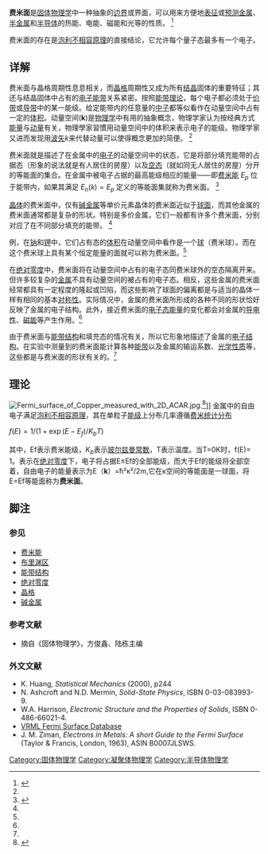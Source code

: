 {{NoteTA|G1=物理學}}
'''费米面'''是[[固体物理学|固体物理学]]中一种抽象的[[边界|边界]]或界面，可以用来方便地[[表征|表征]]或[[预测|预测]][[金属|金属]]、[[半金属|半金属]]和[[半导体|半导体]]的热能、电能、磁能和光等的性质。 <ref name=EB01> {{cite book|author=美国不列颠百科全书公司|title=不列颠百科全书（第十五版） 条目：费米面|year=1999年4月|publisher=中国大百科全书出版社|location=北京|isbn=7-5000-6060-2|pages=第六册，269页}}</ref>

费米面的存在是[[泡利不相容原理|泡利不相容原理]]的直接结论，它允许每个量子态最多有一个电子。

== 详解 ==
费米面与晶格周期性息息相关，而[[晶格|晶格]]周期性又成为所有[[结晶|结晶]]固体的重要特征；其还与结晶固体中占有的[[能带结构|电子能带]]关系紧密。按照[[能带理论|能带理论]]，每个电子都必须处于[[价带|价带]]或[[导带|导带]]中的某一能级。给定能带内的任意量的[[中子|中子]]都等似看作在动量空间中占有一定的[[体积|体积]]。动量空间('''k''')是[[物理学|物理学]]中有用的抽象概念，物理学家认为按经典方式[[能量|能量]]与[[动量|动量]]有关，物理學家習慣用动量空间中的体积来表示电子的能级。物理学家又进而发现用[[波矢|波矢]]''k''来代替动量可以使得概念更加的简便。 <ref name=EB01 />

费米面就是描述了在金属中的[[电子|电子]]的动量空间中的状态，它是将部分填充能带的占据态（形象的说法就是有人居住的房屋）以及[[空态|空态]]（就如同无人居住的房屋）分开的等能面的集合。在金属中被电子占据的最高能级相应的能量——即[[费米能|费米能]] <math> E_p </math> 位于能带内，如果其满足 <math> E_n(k)=E_p </math> 定义的等能面集就称为费米面。 <ref name=ECN01> {{cite book|author=中国大百科全书总编委会|title=中国大百科全书（第二版） 条目：费米面|year=2009年3月|publisher=中国大百科全书出版社|location=北京|isbn=978-7-5000-7958-3|pages=459页，第6册}}</ref>

[[晶体|晶体]]的费米面中，仅有[[碱金属|碱金属]]等单价元素晶体的费米面近似于[[球面|球面]]，而其他金属的费米面通常都是复杂的形状。特别是多价金属，它们一般都有许多个费米面，分别对应了在不同部分填充的能带。 <ref name=ECN01 />

例，在[[钠|钠]]和[[钾|钾]]中，它们占有态的[[体积|体积]]在动量空间中看作是一个[[球体|球]]（费米球）。而在这个费米球上具有某个恒定能量的面就可以称为费米面。<ref name=EB01 />

在[[绝对零度|绝对零度]]中，费米面将在动量空间中占有的电子态同费米球外的空态隔离开来。但许多较复杂的[[金属|金属]]不具有动量空间的被占有的电子态。相反，这些金属的费米面经常都具有一定程度的隆起或凹陷，而这些影响了球面的偏离都是与适当的晶体一样有相同的基本[[对称性|对称性]]。实际情况中，金属的费米面所形成的各种不同的形状恰好反映了金属的电子结构。此外，接近费米面的[[能带结构|电子态能量]]的变化都会对金属的[[导电性|导电性]]、[[磁|磁能]]等产生作用。<ref name=EB01 />

由于费米面与[[能带结构|能带结构]]和填充态的情况有关，所以它形象地描述了金属的[[电子|电子结构]]。在实验中测量到的费米面能计算各种[[能带|能带]]以及金属的输运系数、[[光学|光学性质]]等，这些都是与费米面的形状有关的。<ref name=ECN01 />

==理论==
[[File:Fermi_surface_of_Copper_measured_with_2D_ACAR.jpg|thumb]].<ref name=Weber2013>{{Cite journal|last=Weber|first=J. A.|last2=Böni|first2=P.|last3=Ceeh|first3=H.|last4=Leitner|first4=M.|last5=Hugenschmidt|first5=Ch|date=2013-01-01|title=First 2D-ACAR Measurements on Cu with the new Spectrometer at TUM|url=http://stacks.iop.org/1742-6596/443/i=1/a=012092|journal=Journal of Physics: Conference Series|language=en|volume=443|issue=1|pages=012092|doi=10.1088/1742-6596/443/1/012092|issn=1742-6596|arxiv=1304.5363|bibcode=2013JPhCS.443a2092W}}</ref>]]
金属中的自由电子满足[[泡利不相容原理|泡利不相容原理]]，其在单粒子[[能级|能级]]上分布几率遵循[[费米-狄拉克统计|费米统计分布]]

<math>f(E)=1/(1+\exp(E-E_f)/K_bT)</math>

其中，Ef表示费米能级，<math>K_b</math>表示[[玻尔兹曼常数|玻尔兹曼常数]]，T表示温度。当T=0K时，f(E)= 1。表示在[[绝对零度|绝对零度]]下，电子将占据E≤Ef的全部能级，而大于Ef的能级将全部空着，自由电子的能量表示为E（'''k'''）=ћ²к²/2m,它在к空间的等能面是一球面，将E=Ef等能面称为'''费米面'''。

<!-- ==实验验证==  !-->

== 脚注 ==
=== 参见 ===
{{Portal|物理学}}
*[[费米能|费米能]]
*[[布里渊区|布里渊区]]
*[[能带结构|能带结构]]
*[[绝对零度|绝对零度]]
*[[晶格|晶格]]
*[[碱金属|碱金属]]

===参考文献===
{{reflist}}
*摘自《固体物理学》，方俊鑫、陆栋主编

=== 外文文献 ===
*K. Huang, ''Statistical Mechanics'' (2000), p244
*N. Ashcroft and N.D. Mermin, ''Solid-State Physics'', ISBN 0-03-083993-9.
*W.A. Harrison, ''Electronic Structure and the Properties of Solids'', ISBN 0-486-66021-4.
*[http://www.phys.ufl.edu/fermisurface/ VRML Fermi Surface Database] {{Wayback|url=http://www.phys.ufl.edu/fermisurface/ |date=20201210041747 }}
*J. M. Ziman, ''Electrons in Metals: A short Guide to the Fermi Surface'' (Taylor & Francis, London, 1963), ASIN B0007JLSWS.

{{Authority control}}
[[Category:固体物理学|Category:固体物理学]]
[[Category:凝聚体物理学|Category:凝聚体物理学]]
[[Category:半导体物理学|Category:半导体物理学]]